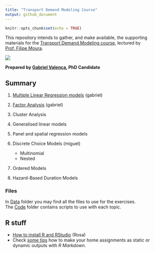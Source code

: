 ```yaml
---
title: "Transport Demand Modeling Course"
output: github_document
---
```


```r
knitr::opts_chunk$set(echo = TRUE)
```
This repository intends to gather, and make available, the supporting materials for the [Transport Demand Modeling course](https://fenix.tecnico.ulisboa.pt/disciplinas/MPTra/2020-2021/1-semestre/materiais-de-apoio), lectured by [Prof. Filipe Moura](https://ushift.tecnico.ulisboa.pt/team-filipe-moura/).

![](README_files/ISTlogo.png)

**Prepared by [Gabriel Valença](https://ushift.tecnico.ulisboa.pt/team-gabriel-valenca/), PhD Candidate** 



## Summary

  1. [Multiple Linear Regression models](1-MultipleLinearRegression.md) (gabriel)
  2. [Factor Analysis](2-FactorAnalysis.md) (gabriel)
  3. Cluster Analysis
  4. Generalised linear models
  5. Panel and spatial regression models 
  6. Discrete Choice Models (miguel)
  
     * Multinomial
     * Nested
    
  7. Ordered Models
  8. Hazard-Based Duration Models
  
### Files
In [Data](Data/) folder you may find all the files to use for the exercises.   
The [Code](Code/) folder contains scripts to use with each topic.

## R stuff
* [How to install R and RStudio](0-InstallR.md) (Rosa)
* Check [some tips](RMarkdownReports.md) how to make your home assignments as static or dynamic outputs with *R Markdown*.


